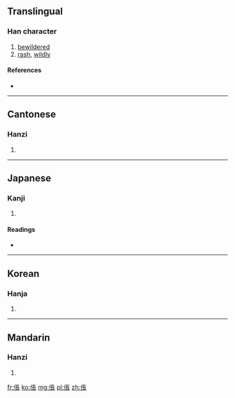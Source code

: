 {{also|伥}}
==Translingual==

===Han character===
{{Han char|rn=9|rad=人|as=08|sn=10|four=2123<sub>2</sub>|canj=人尸一女 (OSMV)}}

# [[bewildered]]
# [[rash]], [[wildly]]

====References====
* {{Han ref|kx=0106.270|dkj=00742|dj=0227.100|hdz=10170.040|uh=5000|ud=20480|bh=ADCE|bd=44494}}

----

==Cantonese==

===Hanzi===
{{yue-hanzi|jyut=|y=cheung1, jaang1|sim=伥}}

# {{defn|Cantonese|sort=人08}}

----

==Japanese==

===Kanji===
{{ja-kanji|grade=|rs=人08}}

# {{defn|Japanese|sort=人08}}

====Readings====
* {{ja-readings|on=[[ちょう]] (chō), [[とう]] (tō), [[じょう]] (jō)|kun=[[くるう]] (kuruu), [[たおれる]] (taoreru)}}

----

==Korean==

===Hanja===
{{ko-hanja|hangeul=창|rv=chang|mr=ch'ang}}

# {{defn|Korean|sort=人08}}

----

==Mandarin==

===Hanzi===
{{cmn-hanzi|sim=伥|pin=[[chāng]] ([[chang1]])|wg=ch'ang<sup>1</sup>}}

# {{defn|Mandarin|sort=人08}}

[[fr:倀]]
[[ko:倀]]
[[mg:倀]]
[[pl:倀]]
[[zh:倀]]